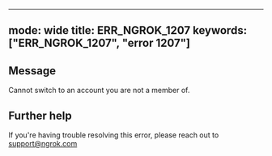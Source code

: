 
---
mode: wide
title: ERR_NGROK_1207
keywords: ["ERR_NGROK_1207", "error 1207"]
---

## Message
Cannot switch to an account you are not a member of.




## Further help
If you're having trouble resolving this error, please reach out to [support@ngrok.com](mailto:support@ngrok.com?subject=Help%20with%20ERR_NGROK_1207)

